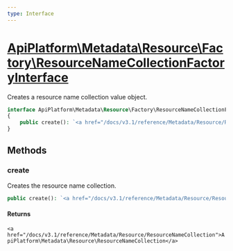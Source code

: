 ```yaml
---
type: Interface
---
```


# [ApiPlatform\Metadata\Resource\Factory\ResourceNameCollectionFactoryInterface](/docs/v3.1/reference/Metadata/Resource/Factory/ResourceNameCollectionFactoryInterface)

Creates a resource name collection value object.


```php
interface ApiPlatform\Metadata\Resource\Factory\ResourceNameCollectionFactoryInterface
{
    public create(): `<a href="/docs/v3.1/reference/Metadata/Resource/ResourceNameCollection">ApiPlatform\Metadata\Resource\ResourceNameCollection</a>`
}
```
## Methods

### create

Creates the resource name collection.

```php
public create(): `<a href="/docs/v3.1/reference/Metadata/Resource/ResourceNameCollection">ApiPlatform\Metadata\Resource\ResourceNameCollection</a>`
```

#### Returns

`<a href="/docs/v3.1/reference/Metadata/Resource/ResourceNameCollection">ApiPlatform\Metadata\Resource\ResourceNameCollection</a>`
